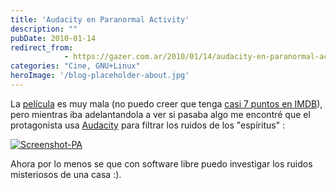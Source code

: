 ```yaml
---
title: 'Audacity en Paranormal Activity'
description: ""
pubDate: 2010-01-14
redirect_from: 
            - https://gazer.com.ar/2010/01/14/audacity-en-paranormal-activity/
categories: "Cine, GNU+Linux"
heroImage: '/blog-placeholder-about.jpg'
---
```

La [película](http://www.paranormalactivity-movie.com/) es muy mala (no puedo creer que tenga [casi 7 puntos en IMDB](http://www.imdb.com/title/tt1179904/)), pero mientras iba adelantandola a ver si pasaba algo me encontré que el protagonista usa [Audacity](http://audacity.sourceforge.net/?lang=es) para filtrar los ruidos de los "espíritus" :

[![](/img/uploads/2010/01/Screenshot-PA.png "Screenshot-PA")](/img/uploads/2010/01/Screenshot-PA.png)

Ahora por lo menos se que con software libre puedo investigar los ruidos misteriosos de una casa :).
